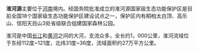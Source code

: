 {{Unreferenced |time=2009-04-25T09:06:12+00:00 }}
'''淮河源'''主要位于[[河南|河南]]境内。经国务院批准成立的淮河源国家级生态功能保护区是目前全国18个国家级生态功能保护区建设试点之一，保护区内有桐柏太白顶、高乐山、信阳天目山3处省级联合组建国家森林公园。

淮河是中国[[长江|长江]]和[[黄河|黄河]]之间的大河，支流众多，全长约1，000公里，淮河流域位于东经112度~121度，北纬31度~36度，流域面积约27万平方公里。

{{河南小作品}}